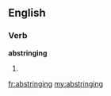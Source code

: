 ==English==

===Verb===
'''abstringing'''

# {{present participle of|[[abstringe]]}}

[[fr:abstringing]]
[[my:abstringing]]